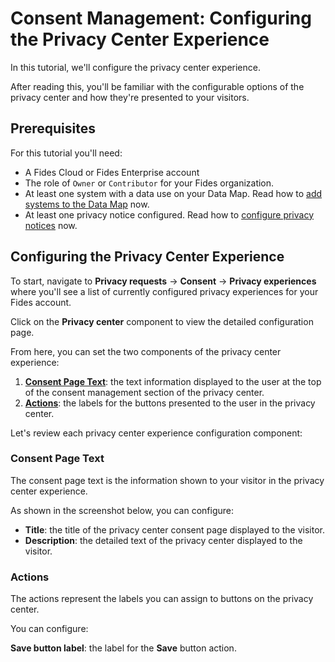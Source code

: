 
# Consent Management: Configuring the Privacy Center Experience

<TutorialKey duration="5" product="Fides" topic="Consent Management"/>

In this tutorial, we'll configure the privacy center experience. 

After reading this, you'll be familiar with the configurable options of the privacy center and how they're presented to your visitors.

## Prerequisites

For this tutorial you'll need:

* A Fides Cloud or Fides Enterprise account
* The role of `Owner` or `Contributor` for your Fides organization.
* At least one system with a data use on your Data Map. Read how to [add systems to the Data Map](/tutorials/data-mapping-adding-systems-manually) now.
* At least one privacy notice configured. Read how to [configure privacy notices](/tutorials/consent-management-fundamentals/consent-management-privacy-notices) now.



## Configuring the Privacy Center Experience
To start, navigate to **Privacy requests** → **Consent** → **Privacy experiences** where you'll see a list of currently configured privacy experiences for your Fides account.

Click on the **Privacy center** component to view the detailed configuration page.

From here, you can set the two components of the privacy center experience:
1. **[Consent Page Text](#consent-page-text)**: the text information displayed to the user at the top of the consent management section of the privacy center.
2. **[Actions](#actions)**: the labels for the buttons presented to the user in the privacy center.

Let's review each privacy center experience configuration component:

### Consent Page Text
The consent page text is the information shown to your visitor in the privacy center experience.

As shown in the screenshot below, you can configure:
* **Title**: the title of the privacy center consent page displayed to the visitor.
* **Description**: the detailed text of the privacy center displayed to the visitor.

<Screenshot img="/docs/assets/img/tutorials/consent-management-pux-page-text.gif" description="Privacy Center Experience Text" />

### Actions
The actions represent the labels you can assign to buttons on the privacy center.

You can configure:

**Save button label**: the label for the **Save** button action.

<Screenshot img="/docs/assets/img/tutorials/consent-management-pux-action-buttons.gif" description="Privacy Center Actions" />
